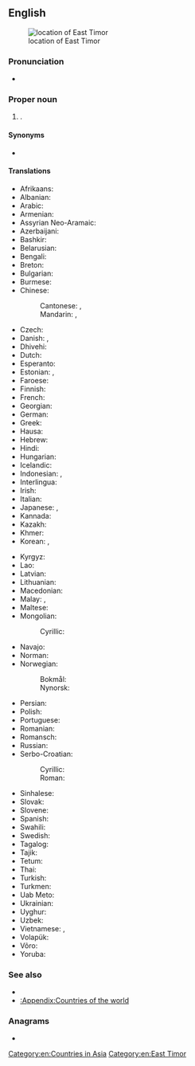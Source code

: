 ==English==
{{wikipedia}}
[[Image:LocationEastTimor.svg|thumb|location of East Timor]]

===Pronunciation===
* {{audio|en|En-us-East Timor.ogg|Audio (US)}}

===Proper noun===
{{en-proper noun|head=[[east|East]] [[Timor]]}}

# {{senseid|en|Q574}} {{place|en|country|r/Southeast Asia|official=Democratic Republic of Timor-Leste}}.<!-- for Southeast Asia: https://www.cia.gov/library/publications/the-world-factbook/geos/tt.html -->

====Synonyms====
* {{l|en|Timor-Leste}}

====Translations====
{{trans-top|id=Q574|Country in Oceania}}
* Afrikaans: {{t|af|Oos-Timor}}
* Albanian: {{t|sq|Timôro tî Tö|m}}
* Arabic: {{t|ar|تِيمُور اَلشَّرْقِيَّة|f|tr=timūr aš-šarqiyya}}
* Armenian: {{t+|hy|Արևելյան Թիմոր}}
* Assyrian Neo-Aramaic: {{t|aii|ܡܲܕܢܲܚ ܬܝܼܡܘܿܪ‎|f|tr=Mādnāḳ Tīmor}}
* Azerbaijani: {{t+|az|Şərqi Timor}}
* Bashkir: {{t|ba|Көнсығыш Тимор}}
* Belarusian: {{t|be|Усхо́дні Тымо́р|m}}
* Bengali: {{t|bn|পূর্ব টিমোর}}
* Breton: {{t|br|Timor ar Reter}}
* Bulgarian: {{t|bg|И́зточен Тимо́р|m}}
* Burmese: {{t|my|အရှေ့တီမော}}
* Chinese:
*: Cantonese: {{t|yue|東帝汶}}, {{t|yue|东帝汶|tr=dung1 dai3 man6}}
*: Mandarin: {{t+|cmn|東帝汶}}, {{t+|cmn|东帝汶|tr=Dōng-Dìwèn}}
* Czech: {{t+|cs|Východní Timor|m}}
* Danish: {{t+|da|Østtimor|n}}, {{t|da|Timor-Leste|n}}
* Dhivehi: {{t|dv|އިރުމަތީ ޓިމޯރު}}
* Dutch: {{t+|nl|Oost-Timor|n}}
* Esperanto: {{t+|eo|Orienta Timoro}}
* Estonian: {{t+|et|Ida-Timor}}, {{t|et|Timor-Leste}} {{qualifier|only in diplomacy}}
* Faroese: {{t|fo|Eysturtimor|n}}
* Finnish: {{t+|fi|Itä-Timor}}
* French: {{t+|fr|Timor Oriental|m}}
* Georgian: {{t|ka|აღმოსავლეთი ტიმორი}}
* German: {{t+|de|Osttimor|n}}
* Greek: {{t+|el|Ανατολικό Τιμόρ|n}}
* Hausa: {{t|ha|Timor ta Gabas}}
* Hebrew: {{t|he|מזרח טימור|f|tr=mizrakh timor}}
* Hindi: {{t+|hi|पूर्वी तिमोर|m}}
* Hungarian: {{t+|hu|Kelet-Timor}}
* Icelandic: {{t+|is|Austur-Tímor}}
* Indonesian: {{t+|id|Timor Leste}}, {{t|id|Timor Timur}}
* Interlingua: {{t|ia|Timor Oriental}}
* Irish: {{t|ga|Tíomór Thoir|m|alt=An Tíomór Thoir}}
* Italian: {{t|it|Timor Est|m}}
* Japanese: {{t+|ja|東ティモール|tr=ひがしティモール, Higashi Timōru}}, {{t|ja|東チモール|tr=ひがしチモール, Higashi Chimōru}}
* Kannada: {{t+|kn|ಪೂರ್ವ ಟೀಮೊರ್}}
* Kazakh: {{t|kk|Тимор-Лесте}}
* Khmer: {{t+|km|ទីម័រខាងកើត}}
* Korean: {{t+|ko|^동티모르}}, {{t+|ko|^동부띠모르}} {{qualifier|North Korea}}
{{trans-mid}}
* Kyrgyz: {{t|ky|Тимор Лешти}}
* Lao: {{t|lo|ຕີມໍຕາເວັນອອກ}}
* Latvian: {{t|lv|Austrumtimora|f}}
* Lithuanian: {{t+|lt|Rytų Timoras|m}}
* Macedonian: {{t+|mk|Источен Тимор|m}}
* Malay: {{t|ms|Timor Timur}}, {{t|ms|Timor Leste}}
* Maltese: {{t|mt|Timor tal-Lvant|alt=it-Timor tal-Lvant}}
* Mongolian:
*: Cyrillic: {{t|mn|Зүүн Тимор}}
* Navajo: {{t|nv|Haʼaʼaahjí Tíímow}}
* Norman: {{t|nrf|Timor d'l'Est|m}}
* Norwegian:
*: Bokmål: {{t+|nb|Øst-Timor|n}}
*: Nynorsk: {{t+|nn|Aust-Timor|n}}
* Persian: {{t|fa|شرق تیمور|tr=šarq-e timor}}
* Polish: {{t+|pl|Timor Wschodni|m-in}}
* Portuguese: {{t+|pt|Timor Leste}}
* Romanian: {{t|ro|Timorul de Est|n}}
* Romansch: {{t|rm|Timor da l'Ost|m}}
* Russian: {{t+|ru|Восто́чный Тимо́р|m}}
* Serbo-Croatian:
*: Cyrillic: {{t|sh|Источни Тимор|m}}
*: Roman: {{t|sh|Istočni Timor|m}}
* Sinhalese: {{t|si|නැගෙනහිර ටිමෝරය}}
* Slovak: {{t|sk|Východný Timor|m}}
* Slovene: {{t|sl|Vzhodni Timor|m}}
* Spanish: {{t+|es|Timor Oriental|m}}
* Swahili: {{t|sw|Timor ya Mashariki}}
* Swedish: {{t+|sv|Östtimor|n}}
* Tagalog: {{t+|tl|Silangang Timor}}
* Tajik: {{t+|tg|Тимори Шарқӣ}}
* Tetum: {{t|tet|Timór Lorosa'e}}
* Thai: {{t|th|ติมอร์ตะวันออก}}
* Turkish: {{t+|tr|Doğu Timor}}
* Turkmen: {{t|tk|Gündogar Timor}}
* Uab Meto: {{t|aoz|Timor Mansansaet}}
* Ukrainian: {{t+|uk|Схі́дний Тимо́р|m}}
* Uyghur: {{t|ug|شەرقىي تىمور}}
* Uzbek: {{t+|uz|Sharqiy Timor}}
* Vietnamese: {{t|vi|Đông Ti-mo}}, {{t|vi|Ti-mo Lex-te}}
* Volapük: {{t|vo|Lofüda-Timoreän}}
* Võro: {{t|vro|Hummogu-Timor}}
* Yoruba: {{t|yo|ÌlàOòrùn Tímọ̀}}
{{trans-bottom}}

===See also===
* {{l|en|Dili}}
* [[:Appendix:Countries of the world]]

===Anagrams===
* {{anagrams|en|a=aeimorstt|estimator|misrotate|triatomes}}

[[Category:en:Countries in Asia]]
[[Category:en:East Timor]]